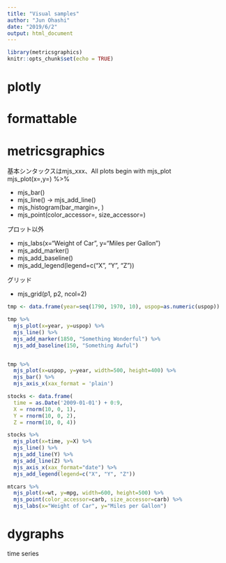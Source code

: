 ```yaml
---
title: "Visual samples"
author: "Jun Ohashi"
date: "2019/6/2"
output: html_document
---
```


```r
library(metricsgraphics)
knitr::opts_chunk$set(echo = TRUE)
```

# plotly


# formattable

# metricsgraphics

基本シンタックスはmjs_xxx、All plots begin with mjs_plot　　
mjs_plot(x=,y=) %>%   

+ mjs_bar()
+ mjs_line() → mjs_add_line()
+ mjs_histogram(bar_margin=, )
+ mjs_point(color_accessor=, size_accessor=)

プロット以外  

+ mjs_labs(x="Weight of Car", y="Miles per Gallon")
+ mjs_add_marker()
+ mjs_add_baseline()
+ mjs_add_legend(legend=c("X", "Y", "Z"))

グリッド  

+ mjs_grid(p1, p2, ncol=2)

```r
tmp <- data.frame(year=seq(1790, 1970, 10), uspop=as.numeric(uspop))

tmp %>%
  mjs_plot(x=year, y=uspop) %>%
  mjs_line() %>%
  mjs_add_marker(1850, "Something Wonderful") %>%
  mjs_add_baseline(150, "Something Awful")


tmp %>%
  mjs_plot(x=uspop, y=year, width=500, height=400) %>%
  mjs_bar() %>%
  mjs_axis_x(xax_format = 'plain')
```


```r
stocks <- data.frame(
  time = as.Date('2009-01-01') + 0:9,
  X = rnorm(10, 0, 1),
  Y = rnorm(10, 0, 2),
  Z = rnorm(10, 0, 4))

stocks %>%
  mjs_plot(x=time, y=X) %>%
  mjs_line() %>%
  mjs_add_line(Y) %>%
  mjs_add_line(Z) %>%
  mjs_axis_x(xax_format="date") %>%
  mjs_add_legend(legend=c("X", "Y", "Z"))
```

```r
mtcars %>%
  mjs_plot(x=wt, y=mpg, width=600, height=500) %>%
  mjs_point(color_accessor=carb, size_accessor=carb) %>%
  mjs_labs(x="Weight of Car", y="Miles per Gallon")
```


# dygraphs
time series